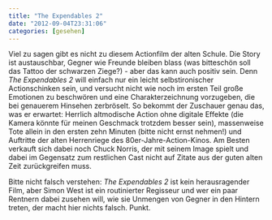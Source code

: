 ```yaml
---
title: "The Expendables 2"
date: "2012-09-04T23:31:06"
categories: [gesehen]
---
```


Viel zu sagen gibt es nicht zu diesem Actionfilm der alten Schule. Die Story ist austauschbar, Gegner wie Freunde bleiben blass (was bitteschön soll das Tattoo der schwarzen Ziege?) - aber das kann auch positiv sein. Denn *The Expendables 2* will einfach nur ein leicht selbstironischer Actionschinken sein, und versucht nicht wie noch im ersten Teil große Emotionen zu beschwören und eine Charakterzeichnung vorzugeben, die bei genauerem Hinsehen zerbröselt. So bekommt der Zuschauer genau das, was er erwartet: Herrlich altmodische Action ohne digitale Effekte (die Kamera könnte für meinen Geschmack trotzdem besser sein), massenweise Tote allein in den ersten zehn Minuten (bitte nicht ernst nehmen!) und Auftritte der alten Herrenriege des 80er-Jahre-Action-Kinos. Am Besten verkauft sich dabei noch Chuck Norris, der mit seinem Image spielt und dabei im Gegensatz zum restlichen Cast nicht auf Zitate aus der guten alten Zeit zurückgreifen muss.

Bitte nicht falsch verstehen: *The Expendables 2* ist kein herausragender Film, aber Simon West ist ein routinierter Regisseur und wer ein paar Rentnern dabei zusehen will, wie sie Unmengen von Gegner in den Hintern treten, der macht hier nichts falsch. Punkt.
